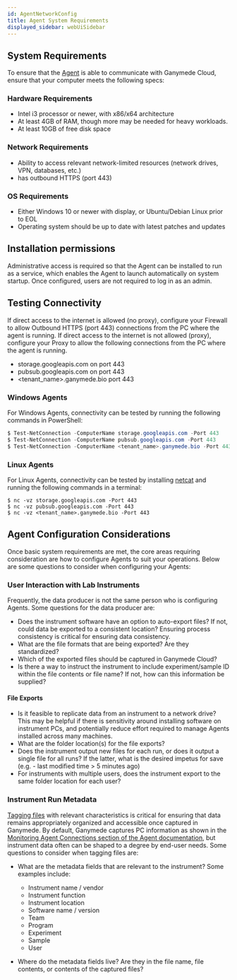 ```yaml
---
id: AgentNetworkConfig
title: Agent System Requirements
displayed_sidebar: webUiSidebar
---
```


## System Requirements

To ensure that the [Agent](../connectivity/Agent) is able to communicate with Ganymede Cloud, ensure that your computer meets the following specs:

### Hardware Requirements
- Intel i3 processor or newer, with x86/x64 architecture
- At least 4GB of RAM, though more may be needed for heavy workloads.
- At least 10GB of free disk space

### Network Requirements
- Ability to access relevant network-limited resources (network drives, VPN, databases, etc.)
- has outbound HTTPS (port 443)

### OS Requirements
- Either Windows 10 or newer with display, or Ubuntu/Debian Linux prior to EOL
- Operating system should be up to date with latest patches and updates

## Installation permissions

Administrative access is required so that the Agent can be installed to run as a service, which enables the Agent to launch automatically on system startup.  Once configured, users are not required to log in as an admin.  

## Testing Connectivity 

If direct access to the internet is allowed (no proxy), configure your Firewall to allow Outbound HTTPS (port 443) connections from the PC where the agent is running. 
If direct access to the internet is not allowed (proxy), configure your Proxy to allow the following  connections from the PC where the agent is running.

- storage.googleapis.com on port 443
- pubsub.googleapis.com on port 443
- \<tenant_name\>.ganymede.bio port 443

### Windows Agents

For Windows Agents, connectivity can be tested by running the following commands in PowerShell:

```powershell
$ Test-NetConnection -ComputerName storage.googleapis.com -Port 443
$ Test-NetConnection -ComputerName pubsub.googleapis.com -Port 443
$ Test-NetConnection -ComputerName <tenant_name>.ganymede.bio -Port 443
```

### Linux Agents

For Linux Agents, connectivity can be tested by installing [netcat](https://netcat.sourceforge.net/) and running the following commands in a terminal:

```shell 
$ nc -vz storage.googleapis.com -Port 443
$ nc -vz pubsub.googleapis.com -Port 443
$ nc -vz <tenant_name>.ganymede.bio -Port 443
```

## Agent Configuration Considerations

Once basic system requirements are met, the core areas requiring consideration are how to configure Agents to suit your operations.   Below are some questions to consider when configuring your Agents:

### User Interaction with Lab Instruments

Frequently, the data producer is not the same person who is configuring Agents.  Some questions for the data producer are:

- Does the instrument software have an option to auto-export files?  If not, could data be exported to a consistent location?  Ensuring process consistency is critical for ensuring data consistency.
- What are the file formats that are being exported?  Are they standardized?
- Which of the exported files should be captured in Ganymede Cloud?
- Is there a way to instruct the instrument to include experiment/sample ID within the file contents or file name?  If not, how can this information be supplied?

#### File Exports

- Is it feasible to replicate data from an instrument to a network drive?  This may be helpful if there is sensitivity around installing software on instrument PCs, and potentially reduce effort required to manage Agents installed across many machines.
- What are the folder location(s) for the file exports?
- Does the instrument output new files for each run, or does it output a single file for all runs?  If the latter, what is the desired impetus for save (e.g. - last modified time > 5 minutes ago)
- For instruments with multiple users, does the instrument export to the same folder location for each user?

### Instrument Run Metadata

[Tagging files](../connectivity/Tags) with relevant characteristics is critical for ensuring that data remains appropriately organized and accessible once captured in Ganymede.  By default, Ganymede captures PC information as shown in the [Monitoring Agent Connections section of the Agent documentation](../connectivity/AgentMonitoring#monitoring-agent-connections), but instrument data often can be shaped to a degree by end-user needs.  Some questions to consider when tagging files are:

- What are the metadata fields that are relevant to the instrument?  Some examples include:
  - Instrument name / vendor
  - Instrument function
  - Instrument location
  - Software name / version
  - Team
  - Program
  - Experiment
  - Sample
  - User

- Where do the metadata fields live?  Are they in the file name, file contents, or contents of the captured files?
